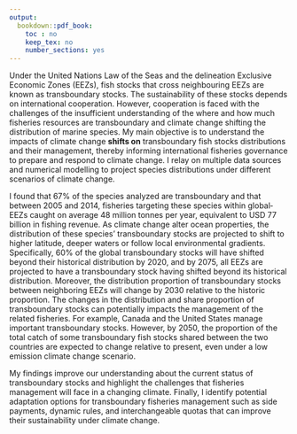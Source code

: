 ```yaml
---
output:
  bookdown::pdf_book:
    toc : no
    keep_tex: no
    number_sections: yes
---
```


Under the United Nations Law of the Seas and the delineation Exclusive Economic Zones (EEZs), fish stocks that cross neighbouring EEZs are known as transboundary stocks. The sustainability of these stocks depends on international cooperation. However, cooperation is faced with the challenges of the insufficient understanding of the where and how much fisheries resources are transboundary and climate change shifting the distribution of marine species. My main objective is to understand the impacts of climate change **shifts on** transboundary fish stocks distributions and their management, thereby informing international fisheries governance to prepare and respond to climate change. I relay on multiple data sources and numerical modelling to project species distributions under different scenarios of climate change.

I found that 67% of the species analyzed are transboundary and that between 2005 and 2014, fisheries targeting these species within global‐EEZs caught on average 48 million tonnes per year, equivalent to USD 77 billion in fishing revenue. As climate change alter ocean properties, the distribution of these species' transboundary stocks are projected to shift to higher latitude, deeper waters or follow local environmental gradients. Specifically, 60% of the global transboundary stocks will have shifted beyond their historical distribution by 2020, and by 2075, all EEZs are projected to have a transboundary stock having shifted beyond its historical distribution. Moreover, the distribution proportion of transboundary stocks between neighboring EEZs will change by 2030 relative to the historic proportion. The changes in the distribution and share proportion of transboundary stocks can potentially impacts the management of the related fisheries. For example, Canada and the United States manage important transboundary stocks. However, by 2050, the proportion of the total catch of some transboundary fish stocks shared between the two countries are expected to change relative to present, even under a low emission climate change scenario.

My findings improve our understanding about the current status of transboundary stocks and highlight the challenges that fisheries management will face in a changing climate. Finally, I identify potential adaptation options for transboundary fisheries management such as side payments, dynamic rules, and interchangeable quotas that can improve their sustainability under climate change.
